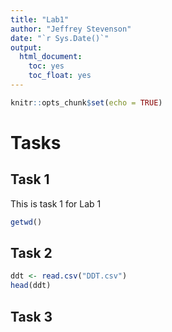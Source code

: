 ```yaml
---
title: "Lab1"
author: "Jeffrey Stevenson"
date: "`r Sys.Date()`"
output: 
  html_document:
    toc: yes
    toc_float: yes
---
```


```r
knitr::opts_chunk$set(echo = TRUE)
```

# Tasks

## Task 1

This is task 1 for Lab 1

```r
getwd()
```
## Task 2

```r
ddt <- read.csv("DDT.csv")
head(ddt)
```
## Task 3
